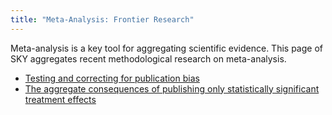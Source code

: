 ```yaml
---
title: "Meta-Analysis: Frontier Research"
---
```


Meta-analysis is a key tool for aggregating scientific evidence.
This page of SKY aggregates recent methodological research on meta-analysis.

* [Testing and correcting for publication bias](MetaCorrect.html)
* [The aggregate consequences of publishing only statistically significant treatment effects](Pvalues.html)